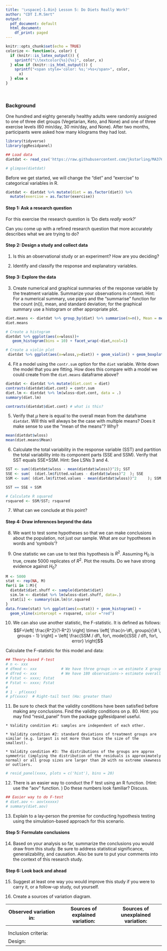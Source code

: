 ```yaml
---
title: '\vspace{-1.0in} Lesson 5: Do Diets Really Work?'
author: "CDT I.M.Smrt"
output:
  pdf_document: default
  html_document:
    df_print: paged
---
```


```r
knitr::opts_chunk$set(echo = TRUE)
colorize <- function(x, color) {
  if (knitr::is_latex_output()) {
    sprintf("\\textcolor{%s}{%s}", color, x)
  } else if (knitr::is_html_output()) {
    sprintf("<span style='color: %s;'>%s</span>", color, 
      x)
  } else x
}

```
<br>

### Background
One hundred and eighty generally healthy adults were randomly assigned to one of three diet groups (Vegetarian, Keto, and None) and one of three exercise levels (60 min/day, 30 min/day, and None). After two months, participants were asked how many kilograms they had lost. 

```r
library(tidyverse)
library(ggResidpanel)

## Load data
dietdat <- read_csv('https://raw.githubusercontent.com/jkstarling/MA376/main/WeightLoss.csv')

# glimpse(dietdat)
```

Before we get started, we will change the "diet" and "exercise" to categorical variables in R. 
```r
dietdat <- dietdat %>% mutate(diet = as.factor(diet)) %>%
  mutate(exercise = as.factor(exercise))
```


#### Step 1: Ask a research question
For this exercise the research question is 'Do diets *really*  work?'

Can you come up with a refined research question that more accurately describes what we are trying to do? 
\vspace{0.5in}


#### Step 2: Design a study and collect data
(1) Is this an observational study or an experiment? How are you deciding? 
\vspace{0.5in}


(2) Identify and classify the response and explanatory variables.
 \vspace{0.5in}
 

#### Step 3: Explore the data

(3) Create numerical and graphical summaries of the response variable by the treatment variable. Summarize your observations in context. Hint: For a numerical summary, use pipes and the "summarise" function for the count (n()), mean, and standard deviation; for the graphical summary use a histogram or other appropriate plot. 
\vspace{0.5in}

```r
diet.means <- dietdat %>% group_by(diet) %>% summarise(n=n(), Mean = mean(wloss), SD=sd(wloss))
diet.means

# Create a histogram
dietdat %>% ggplot(aes(x=wloss))+
   geom_histogram(bins = 10) + facet_wrap(~diet,ncol=1)

# Create a violin plot
 dietdat %>% ggplot(aes(x=wloss,y=diet)) + geom_violin() + geom_boxplot(width=0.15) + geom_point()

```

(4) Fit a model using the `contr.sum` option for the `diet` variable. Write down the model that you are fitting. How does this compare with a model we could create from the `diet.means` dataframe above? 

```r
dietdat <- dietdat %>% mutate(diet.cont = diet)
contrasts(dietdat$diet.cont) = contr.sum
diet.lm <- dietdat %>% lm(wloss~diet.cont, data = .)
summary(diet.lm)

contrasts(dietdat$diet.cont) # what is this?
```
\vspace{0.4in}


(5) Verify that $\mu$ here is equal to the overall mean from the dataframe `dietdat`. Will this will always be the case with multiple means?   Does it make sense to use the "mean of the means"? Why?

```r
mean(dietdat$wloss)
mean(diet.means$Mean)
```
\vspace{0.4in}


(6) Calculate the total variability in the response variable (SST) and partition the total variability into its component parts (SSE and SSM). Verify that SST equals SSE+SSM.  Hint: See LSNs 3 and 4. 
```r
SST <- sum((dietdat$wloss - mean(dietdat$wloss))^2); SST
SSE <- sum(  (diet.lm$fitted.values - dietdat$wloss)^2  ); SSE
SSM <- sum( (diet.lm$fitted.values - mean(dietdat$wloss))^2     ); SSM

SST == SSE + SSM

# Calculate R squared
rsquared <- SSM/SST; rsquared
```
\vspace{0.3in}


(7) What can we conclude at this point? 

\vspace{0.3in}


#### Step 4: Draw inferences beyond the data

(8) We want to test some hypotheses so that we can make conclusions about the population, not just our sample. What are our hypotheses in words and 'symbols'? 
\vspace{0.5in}



(9) One statistic we can use to test this hypothesis is $R^2$. Assuming $H_0$ is true, create 5000 replicates of $R^2$. Plot the results. Do we have strong evidence against $H_0$? 

```r
M <- 5000
stat <- rep(NA, M)
for(i in 1:M){
  dietdat$diet.shuff <- sample(dietdat$diet)
  sim.lm <- dietdat %>% lm(wloss~diet.shuff, data=.)
  stat[i] <- summary(sim.lm)$r.squared
}
data.frame(stat) %>% ggplot(aes(x=stat)) + geom_histogram() + 
  geom_vline(xintercept = rsquared, color ="red")
```
\vspace{0.5in}


(10) We can also use another statistic, the F-statistic. It is defined as follows: 
$$F=\left[ \frac{R^2}{1-R^2} \right] \times 
\left[ \frac{n-\#\, groups}{\# \, groups - 1} \right] = 
\left[ \frac{SSM / df\, for\, model}{SSE / df\, for\, error} \right]$$

Calculate the F-statistic for this model and data:

\vspace{0.3in}



```r
## Theory-based F-test
# n <- xxx
# dfmod <- xxx           # We have three groups -> we estimate X group means
# dfred <- xxx           # We have 180 observations-> estimate overall mean & estimate X group means
# Fstat <- xxxx; Fstat
# Fstat <- xxxx; Fstat
# 
# 1 - pf(xxxx)
# pf(xxxx)  # Right-tail test (Ha: greater than) 

```


(11) Be sure to check that the validity conditions have been satisfied before making any conclusions. Find the validity conditions on p. 80. Hint: you may find "resid_panel" from the package ggResidpanel useful.
\vspace{0.5in}

    * Validity condition #1: samples are independent of each other. 


  \vspace{0.2in}
    
    * Validity condition #2: standard deviations of treatment groups are similar (e.g. largest is not more than twice the size of the smallest).
    
  \vspace{0.2in}    
    
    * Validity condition #3: The distributions of the groups are approx symmetric (implying the distribution of the residuals is approximately normal) or all group sizes are larger than 20 with no extreme skewness or outliers.
    
  \vspace{0.2in}    


```r

# resid_panel(xxxx, plots = c('hist'), bins = 20)   
```


(12) There is an easier way to conduct the F test using an R function. (Hint: use the "aov" function. ) Do these numbers look familiar? Discuss.

```r
## Easier way to do F-test 
# diet.aov <- aov(xxxxx)
# summary(diet.aov)

```
 
\vspace{0.5in}




(13)  Explain to a lay-person the premise for conducting hypothesis testing using the simulation-based approach for this scenario.
\vspace{0.5in}




#### Step 5: Formulate conclusions

(14) Based on your analysis so far, summarize the conclusions you would draw from this study. Be sure to address statistical significance, generalizability, and causation. Also be sure to put your comments into the context of this research study.
\vspace{0.5in}



#### Step 6: Look back and ahead

(15) Suggest at least one way you would improve this study if you were to carry it, or a follow-up study, out yourself.
\vspace{0.5in}


(16) Create a sources of variation diagram.

| Observed variation in: | Sources of explained variation: | Sources of unexplained variation: |
|--|--|--|
|   |   |   |
| | |   |
| Inclusion criteria:    | |   |
| Design:   | |   |

